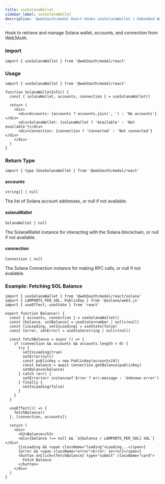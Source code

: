 ```yaml
---
title: useSolanaWallet
sidebar_label: useSolanaWallet
description: '@web3auth/modal React Hooks useSolanaWallet | Embedded Wallets'
---
```


Hook to retrieve and manage Solana wallet, accounts, and connection from Web3Auth.

### Import

```tsx
import { useSolanaWallet } from '@web3auth/modal/react'
```

### Usage

```tsx
import { useSolanaWallet } from '@web3auth/modal/react'

function SolanaWalletInfo() {
  const { solanaWallet, accounts, connection } = useSolanaWallet()

  return (
    <div>
      <div>Accounts: {accounts ? accounts.join(', ') : 'No accounts'}</div>
      <div>SolanaWallet: {solanaWallet ? 'Available' : 'Not available'}</div>
      <div>Connection: {connection ? 'Connected' : 'Not connected'}</div>
    </div>
  )
}
```

### Return Type

```tsx
import { type IUseSolanaWallet } from '@web3auth/modal/react'
```

#### accounts

`string[] | null`

The list of Solana account addresses, or null if not available.

#### solanaWallet

`SolanaWallet | null`

The SolanaWallet instance for interacting with the Solana blockchain, or null if not available.

#### connection

`Connection | null`

The Solana Connection instance for making RPC calls, or null if not available.

### Example: Fetching SOL Balance

```tsx title="getBalance.tsx"
import { useSolanaWallet } from '@web3auth/modal/react/solana'
import { LAMPORTS_PER_SOL, PublicKey } from '@solana/web3.js'
import { useEffect, useState } from 'react'

export function Balance() {
  const { accounts, connection } = useSolanaWallet()
  const [balance, setBalance] = useState<number | null>(null)
  const [isLoading, setIsLoading] = useState(false)
  const [error, setError] = useState<string | null>(null)

  const fetchBalance = async () => {
    if (connection && accounts && accounts.length > 0) {
      try {
        setIsLoading(true)
        setError(null)
        const publicKey = new PublicKey(accounts[0])
        const balance = await connection.getBalance(publicKey)
        setBalance(balance)
      } catch (err) {
        setError(err instanceof Error ? err.message : 'Unknown error')
      } finally {
        setIsLoading(false)
      }
    }
  }

  useEffect(() => {
    fetchBalance()
  }, [connection, accounts])

  return (
    <div>
      <h2>Balance</h2>
      <div>{balance !== null && `${balance / LAMPORTS_PER_SOL} SOL`}</div>
      {isLoading && <span className="loading">Loading...</span>}
      {error && <span className="error">Error: {error}</span>}
      <button onClick={fetchBalance} type="submit" className="card">
        Fetch Balance
      </button>
    </div>
  )
}
```
